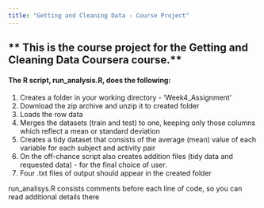 ---
title: "Getting and Cleaning Data - Course Project"
---

## ** This is the course project for the Getting and Cleaning Data Coursera course.**

#### The R script, run_analysis.R, does the following: 

1. Creates a folder in your working directory - 'Week4_Assignment'
2. Download the zip archive and unzip it to created folder
3. Loads the row data
4. Merges the datasets (train and test) to one, keeping only those columns which reflect a mean or standard deviation
5. Creates a tidy dataset that consists of the average (mean) value of each variable for each subject and activity pair
6. On the off-chance script also creates addition files (tidy data and requested data) - for the final choice of user.
7. Four .txt files of output should appear in the created folder

run_analisys.R consists comments before each line of code, so you can read additional details there




